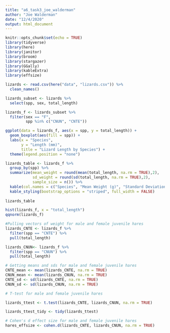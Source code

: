 ```yaml
---
title: "a6_task3_joe_walderman"
author: "Joe Walderman"
date: "12/4/2020"
output: html_document
---
```


```r
knitr::opts_chunk$set(echo = TRUE)
library(tidyverse)
library(here)
library(janitor)
library(broom)
library(stargazer)
library(GGally)
library(kableExtra)
library(effsize)
```


```r
lizards <- read.csv(here("data", "lizards.csv")) %>% 
  clean_names()
```

```r
lizards_subset <- lizards %>% 
  select(spp, sex, total_length)
```

```r
lizards_f <- lizards_subset %>% 
  filter(sex == "F",
         spp %in% c("CNUN", "CNTE"))

ggplot(data = lizards_f, aes(x = spp, y = total_length)) +
  geom_boxplot(aes(fill = spp)) +
  labs(x = "Species",
       y = "Length (mm)",
       title = "Lizard Length by Species") +
  theme(legend.position = "none") 
```

```r
lizards_table <- lizards_f %>% 
  group_by(spp) %>% 
  summarize(mean_weight = round(mean(total_length, na.rm = TRUE),2),
            sd_weight = round(sd(total_length, na.rm = TRUE),2),
            sample_size = n()) %>%
  kable(col.names = c("Species", "Mean Weight (g)", "Standard Deviation (g)", "Sample Size")) %>% 
  kable_styling(bootstrap_options = "striped", full_width = FALSE)
  
lizards_table
```

```r
hist(lizards_f, x = "total_length")
qqnorm(lizards_f)
```

```r
#Pulling vectors of weight for male and female juvenile hares
lizards_CNTE <- lizards_f %>% 
  filter(spp == "CNTE") %>% 
  pull(total_length)

lizards_CNUN<- lizards_f %>% 
  filter(spp == "CNUN") %>% 
  pull(total_length)

# Getting means and sds for male and female juvenile hares
CNTE_mean <- mean(lizards_CNTE, na.rm = TRUE)
CNUN_mean <- mean(lizards_CNUN, na.rm = TRUE)
CNTE_sd <- sd(lizards_CNTE, na.rm = TRUE)
CNUN_sd <- sd(lizards_CNUN, na.rm = TRUE)
```

```r
# T-test for male and female juvenile hares

lizards_ttest <- t.test(lizards_CNTE, lizards_CNUN, na.rm = TRUE)

lizards_ttest_tidy <- tidy(lizards_ttest)

# Cohen's d effect size for male and female juvenile hares
hares_effsize <- cohen.d(lizards_CNTE, lizards_CNUN, na.rm = TRUE)
```

